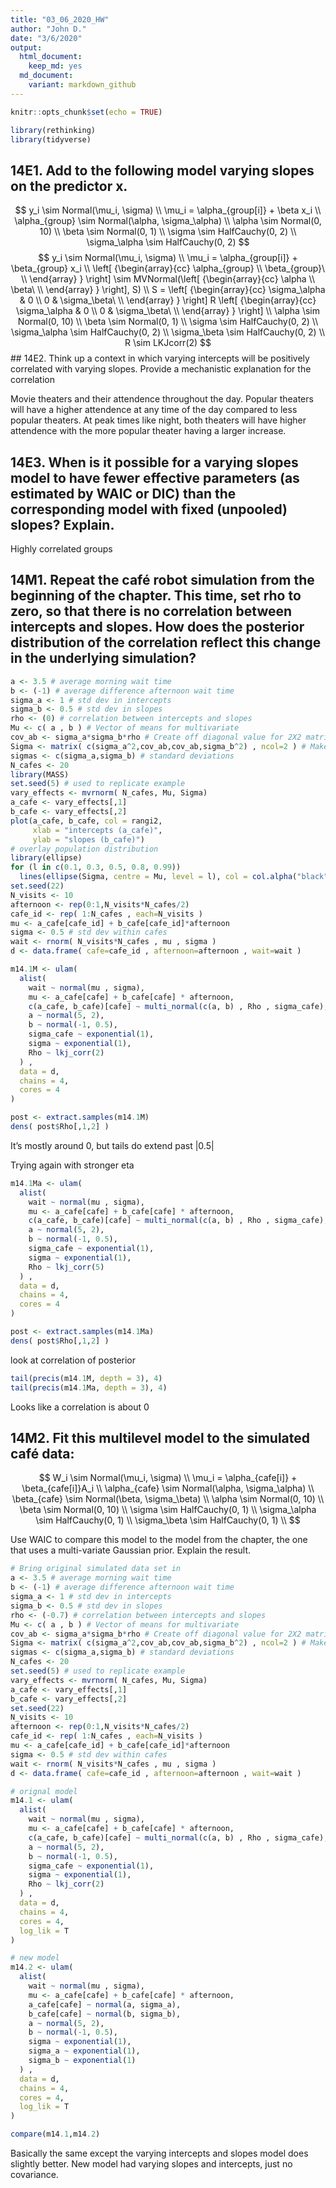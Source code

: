 ```yaml
---
title: "03_06_2020_HW"
author: "John D."
date: "3/6/2020"
output: 
  html_document: 
    keep_md: yes
  md_document:
    variant: markdown_github
---
```


```r
knitr::opts_chunk$set(echo = TRUE)
```

```r
library(rethinking)
library(tidyverse)
```

## 14E1. Add to the following model varying slopes on the predictor x.
$$
y_i \sim Normal(\mu_i, \sigma) \\
\mu_i = \alpha_{group[i]} + \beta x_i \\
\alpha_{group} \sim Normal(\alpha, \sigma_\alpha) \\
\alpha \sim Normal(0, 10) \\
\beta \sim Normal(0, 1) \\
\sigma \sim HalfCauchy(0, 2)  \\
\sigma_\alpha \sim HalfCauchy(0, 2)
$$
$$
y_i \sim Normal(\mu_i, \sigma) \\
\mu_i = \alpha_{group[i]} + \beta_{group} x_i \\
\left[ {\begin{array}{cc}
   \alpha_{group} \\
   \beta_{group}\ \\
  \end{array} } \right] \sim MVNormal(\left[ {\begin{array}{cc}
   \alpha \\
   \beta\ \\
  \end{array} } \right], S) \\
S =  \left[ {\begin{array}{cc}
   \sigma_\alpha & 0 \\
   0 & \sigma_\beta\ \\
  \end{array} } \right]
  R
  \left[ {\begin{array}{cc}
   \sigma_\alpha & 0 \\
   0 & \sigma_\beta\ \\
  \end{array} } \right] \\ 
\alpha \sim Normal(0, 10) \\
\beta \sim Normal(0, 1) \\
\sigma \sim HalfCauchy(0, 2)  \\
\sigma_\alpha \sim HalfCauchy(0, 2) \\
\sigma_\beta \sim HalfCauchy(0, 2) \\
R \sim LKJcorr(2)
$$
## 14E2. Think up a context in which varying intercepts will be positively correlated with varying slopes. Provide a mechanistic explanation for the correlation

Movie theaters and their attendence throughout the day. Popular theaters will have a higher attendence at any time of the day compared to less popular theaters. At peak times like night, both theaters will have higher attendence with  the more popular theater having a larger increase.

## 14E3. When is it possible for a varying slopes model to have fewer effective parameters (as estimated by WAIC or DIC) than the corresponding model with fixed (unpooled) slopes? Explain.

Highly correlated groups

## 14M1. Repeat the café robot simulation from the beginning of the chapter. This time, set rho to zero, so that there is no correlation between intercepts and slopes. How does the posterior distribution of the correlation reflect this change in the underlying simulation?

```r
a <- 3.5 # average morning wait time
b <- (-1) # average difference afternoon wait time
sigma_a <- 1 # std dev in intercepts
sigma_b <- 0.5 # std dev in slopes
rho <- (0) # correlation between intercepts and slopes
Mu <- c( a , b ) # Vector of means for multivariate
cov_ab <- sigma_a*sigma_b*rho # Create off diagonal value for 2X2 matrix
Sigma <- matrix( c(sigma_a^2,cov_ab,cov_ab,sigma_b^2) , ncol=2 ) # Make var-cov matrix
sigmas <- c(sigma_a,sigma_b) # standard deviations
N_cafes <- 20
library(MASS)
set.seed(5) # used to replicate example
vary_effects <- mvrnorm( N_cafes, Mu, Sigma)
a_cafe <- vary_effects[,1]
b_cafe <- vary_effects[,2]
plot(a_cafe, b_cafe, col = rangi2,
     xlab = "intercepts (a_cafe)",
     ylab = "slopes (b_cafe)")
# overlay population distribution
library(ellipse)
for (l in c(0.1, 0.3, 0.5, 0.8, 0.99))
  lines(ellipse(Sigma, centre = Mu, level = l), col = col.alpha("black", 0.2))
set.seed(22)
N_visits <- 10
afternoon <- rep(0:1,N_visits*N_cafes/2)
cafe_id <- rep( 1:N_cafes , each=N_visits )
mu <- a_cafe[cafe_id] + b_cafe[cafe_id]*afternoon
sigma <- 0.5 # std dev within cafes
wait <- rnorm( N_visits*N_cafes , mu , sigma )
d <- data.frame( cafe=cafe_id , afternoon=afternoon , wait=wait )

m14.1M <- ulam(
  alist(
    wait ~ normal(mu , sigma),
    mu <- a_cafe[cafe] + b_cafe[cafe] * afternoon,
    c(a_cafe, b_cafe)[cafe] ~ multi_normal(c(a, b) , Rho , sigma_cafe),
    a ~ normal(5, 2),
    b ~ normal(-1, 0.5),
    sigma_cafe ~ exponential(1),
    sigma ~ exponential(1),
    Rho ~ lkj_corr(2)
  ) ,
  data = d,
  chains = 4,
  cores = 4
)

post <- extract.samples(m14.1M)
dens( post$Rho[,1,2] )
```

It's mostly around 0, but tails do extend past |0.5|

Trying again with stronger eta
```r
m14.1Ma <- ulam(
  alist(
    wait ~ normal(mu , sigma),
    mu <- a_cafe[cafe] + b_cafe[cafe] * afternoon,
    c(a_cafe, b_cafe)[cafe] ~ multi_normal(c(a, b) , Rho , sigma_cafe),
    a ~ normal(5, 2),
    b ~ normal(-1, 0.5),
    sigma_cafe ~ exponential(1),
    sigma ~ exponential(1),
    Rho ~ lkj_corr(5)
  ) ,
  data = d,
  chains = 4,
  cores = 4
)

post <- extract.samples(m14.1Ma)
dens( post$Rho[,1,2] )
```

look at correlation of posterior
```r
tail(precis(m14.1M, depth = 3), 4)
tail(precis(m14.1Ma, depth = 3), 4)
```

Looks like a correlation is about 0

## 14M2. Fit this multilevel model to the simulated café data:
$$
W_i \sim Normal(\mu_i, \sigma) \\
\mu_i = \alpha_{cafe[i]} + \beta_{cafe[i]}A_i \\
\alpha_{cafe} \sim Normal(\alpha, \sigma_\alpha) \\
\beta_{cafe} \sim Normal(\beta, \sigma_\beta) \\
\alpha \sim Normal(0, 10) \\
\beta \sim Normal(0, 10)  \\
\sigma \sim HalfCauchy(0, 1) \\
\sigma_\alpha \sim HalfCauchy(0, 1)  \\
\sigma_\beta \sim HalfCauchy(0, 1) \\
$$

Use WAIC to compare this model to the model from the chapter, the one that uses a multi-variate
Gaussian prior. Explain the result.


```r
# Bring original simulated data set in
a <- 3.5 # average morning wait time
b <- (-1) # average difference afternoon wait time
sigma_a <- 1 # std dev in intercepts
sigma_b <- 0.5 # std dev in slopes
rho <- (-0.7) # correlation between intercepts and slopes
Mu <- c( a , b ) # Vector of means for multivariate
cov_ab <- sigma_a*sigma_b*rho # Create off diagonal value for 2X2 matrix
Sigma <- matrix( c(sigma_a^2,cov_ab,cov_ab,sigma_b^2) , ncol=2 ) # Make var-cov matrix
sigmas <- c(sigma_a,sigma_b) # standard deviations
N_cafes <- 20
set.seed(5) # used to replicate example
vary_effects <- mvrnorm( N_cafes, Mu, Sigma)
a_cafe <- vary_effects[,1]
b_cafe <- vary_effects[,2]
set.seed(22)
N_visits <- 10
afternoon <- rep(0:1,N_visits*N_cafes/2)
cafe_id <- rep( 1:N_cafes , each=N_visits )
mu <- a_cafe[cafe_id] + b_cafe[cafe_id]*afternoon
sigma <- 0.5 # std dev within cafes
wait <- rnorm( N_visits*N_cafes , mu , sigma )
d <- data.frame( cafe=cafe_id , afternoon=afternoon , wait=wait )

# orignal model
m14.1 <- ulam(
  alist(
    wait ~ normal(mu , sigma),
    mu <- a_cafe[cafe] + b_cafe[cafe] * afternoon,
    c(a_cafe, b_cafe)[cafe] ~ multi_normal(c(a, b) , Rho , sigma_cafe),
    a ~ normal(5, 2),
    b ~ normal(-1, 0.5),
    sigma_cafe ~ exponential(1),
    sigma ~ exponential(1),
    Rho ~ lkj_corr(2)
  ) ,
  data = d,
  chains = 4,
  cores = 4,
  log_lik = T
)

# new model
m14.2 <- ulam(
  alist(
    wait ~ normal(mu , sigma),
    mu <- a_cafe[cafe] + b_cafe[cafe] * afternoon,
    a_cafe[cafe] ~ normal(a, sigma_a),
    b_cafe[cafe] ~ normal(b, sigma_b),
    a ~ normal(5, 2),
    b ~ normal(-1, 0.5),
    sigma ~ exponential(1),
    sigma_a ~ exponential(1),
    sigma_b ~ exponential(1)
  ) ,
  data = d,
  chains = 4,
  cores = 4,
  log_lik = T
)

compare(m14.1,m14.2)
```

Basically the same except the varying intercepts and slopes model does slightly better. New model had varying slopes and intercepts, just no covariance.